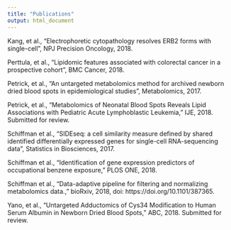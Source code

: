 ```yaml
---
title: "Publications"
output: html_document
---
```



Kang, et al., “Electrophoretic cytopathology resolves ERB2 forms with single-cell”, NPJ Precision Oncology, 2018.

Perttula, et al., “Lipidomic features associated with colorectal cancer in a prospective cohort”, BMC Cancer, 2018.

Petrick, et al., “An untargeted metabolomics method for archived newborn dried blood spots in epidemiological studies”, Metabolomics, 2017.

Petrick, et al., “Metabolomics of Neonatal Blood Spots Reveals Lipid Associations with Pediatric Acute Lymphoblastic Leukemia,” IJE, 2018. Submitted for review.

Schiffman et al., “SIDEseq: a cell similarity measure defined by shared identified differentially expressed genes for single-cell RNA-sequencing data”, Statistics in Biosciences, 2017.

Schiffman et al., “Identification of gene expression predictors of occupational benzene exposure,” PLOS ONE, 2018.

Schiffman et al., “Data-adaptive pipeline for filtering and normalizing metabolomics data.,” bioRxiv, 2018, doi: https://doi.org/10.1101/387365.

Yano, et al., “Untargeted Adductomics of Cys34 Modification to Human Serum Albumin in Newborn Dried Blood Spots,” ABC, 2018. Submitted for review.

